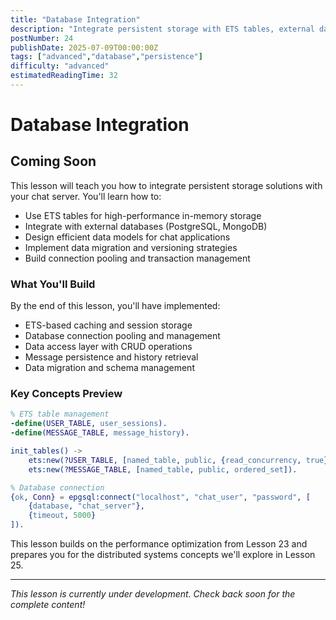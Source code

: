 ```yaml
---
title: "Database Integration"
description: "Integrate persistent storage with ETS tables, external databases, and data modeling patterns for scalable chat server data persistence"
postNumber: 24
publishDate: 2025-07-09T00:00:00Z
tags: ["advanced","database","persistence"]
difficulty: "advanced"
estimatedReadingTime: 32
---
```


# Database Integration

## Coming Soon

This lesson will teach you how to integrate persistent storage solutions with your chat server. You'll learn how to:

- Use ETS tables for high-performance in-memory storage
- Integrate with external databases (PostgreSQL, MongoDB)
- Design efficient data models for chat applications
- Implement data migration and versioning strategies
- Build connection pooling and transaction management

### What You'll Build

By the end of this lesson, you'll have implemented:
- ETS-based caching and session storage
- Database connection pooling and management
- Data access layer with CRUD operations
- Message persistence and history retrieval
- Data migration and schema management

### Key Concepts Preview

```erlang
% ETS table management
-define(USER_TABLE, user_sessions).
-define(MESSAGE_TABLE, message_history).

init_tables() ->
    ets:new(?USER_TABLE, [named_table, public, {read_concurrency, true}]),
    ets:new(?MESSAGE_TABLE, [named_table, public, ordered_set]).

% Database connection
{ok, Conn} = epgsql:connect("localhost", "chat_user", "password", [
    {database, "chat_server"},
    {timeout, 5000}
]).
```

This lesson builds on the performance optimization from Lesson 23 and prepares you for the distributed systems concepts we'll explore in Lesson 25.

---

_This lesson is currently under development. Check back soon for the complete content!_
